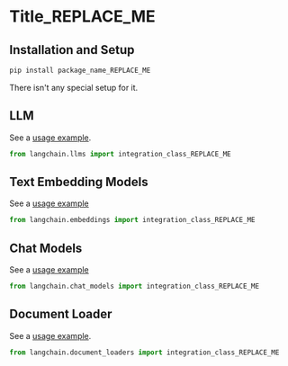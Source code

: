 
[comment: Please, a reference example here "docs/integrations/arxiv.md"]::
[comment: Use this template to create a new .md file in "docs/integrations/"]::

# Title_REPLACE_ME

[comment: Only one Tile/H1 is allowed!]::

>
 
[comment: Description: After reading this description, a reader should decide if this integration is good enough to try/follow reading OR]::
[comment: go to read the next integration doc. ]::
[comment: Description should include a link to the source for follow reading.]::

## Installation and Setup

[comment: Installation and Setup: All necessary additional package installations and set ups for Tokens, etc]::

```bash
pip install package_name_REPLACE_ME
```

[comment: OR this text:]::
There isn't any special setup for it.


[comment: The next H2/## sections with names of the integration modules, like "LLM", "Text Embedding Models", etc]::
[comment: see "Modules" in the "index.html" page]::
[comment: Each H2 section should include a link to an example(s) and a python code with import of the integration class]::
[comment: Below are several example sections. Remove all unnecessary sections. Add all necessary sections not provided here.]::

## LLM

See a [usage example](/docs/modules/model_io/models/llms/integrations/INCLUDE_REAL_NAME).

```python
from langchain.llms import integration_class_REPLACE_ME
```


## Text Embedding Models

See a [usage example](/docs/integrations/text_embedding/INCLUDE_REAL_NAME)

```python
from langchain.embeddings import integration_class_REPLACE_ME
```


## Chat Models

See a [usage example](/docs/modules/model_io/models/chat/integrations/INCLUDE_REAL_NAME)

```python
from langchain.chat_models import integration_class_REPLACE_ME
```

## Document Loader

See a [usage example](/docs/integrations/document_loaders/INCLUDE_REAL_NAME).

```python
from langchain.document_loaders import integration_class_REPLACE_ME
```
